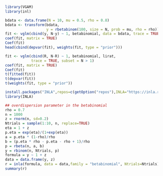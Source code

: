 ```r
library(VGAM)
library(inl)
```

```r
bdata <- data.frame(N = 10, mu = 0.5, rho = 0.8)
bdata <- transform(bdata,
                   y = rbetabinom(100, size = N, prob = mu, rho = rho))
fit <- vglm(cbind(y, N-y) ~ 1, betabinomial, data = bdata, trace = TRUE)
coef(fit, matrix = TRUE)
Coef(fit)
head(cbind(depvar(fit), weights(fit, type = "prior")))
```

```r
fit <- vglm(cbind(R, N-R) ~ 1, betabinomial, lirat,
            trace = TRUE, subset = N > 1)
coef(fit, matrix = TRUE)
Coef(fit)
t(fitted(fit))
t(depvar(fit))
t(weights(fit, type = "prior"))
```


```r
install.packages("INLA",repos=c(getOption("repos"),INLA="https://inla.r-inla-download.org/R/stable"), dep=TRUE)
library(INLA)
```


```r
## overdispersion parameter in the betabinomial
rho = 0.7
n = 1000
z = rnorm(n, sd=0.2)
Ntrials = sample(1:10, n, replace=TRUE)
eta = 1 + z
p.eta = exp(eta)/(1+exp(eta))
a = p.eta * (1-rho)/rho
b = (p.eta * rho - p.eta - rho + 1)/rho
p = rbeta(n, a, b)
y = rbinom(n, Ntrials, p)
formula = y ~ 1 + z
data = data.frame(y, z)
r = inla(formula, data = data,family = "betabinomial", Ntrials=Ntrials)
summary(r)
```


